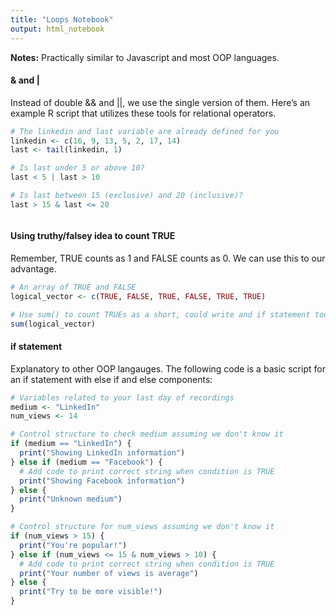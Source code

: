 ```yaml
---
title: "Loops Notebook"
output: html_notebook
---
```


__Notes:__ Practically similar to Javascript and most OOP languages.

#### & and | 

Instead of double && and ||, we use the single version of them. Here's an example R script that utilizes these tools for relational operators.  

```r
# The linkedin and last variable are already defined for you
linkedin <- c(16, 9, 13, 5, 2, 17, 14)
last <- tail(linkedin, 1)

# Is last under 5 or above 10?
last < 5 | last > 10

# Is last between 15 (exclusive) and 20 (inclusive)?
last > 15 & last <= 20
```

```r

```


#### Using truthy/falsey idea to count TRUE

Remember, TRUE counts as 1 and FALSE counts as 0.  We can use this to our advantage.

```r
# An array of TRUE and FALSE
logical_vector <- c(TRUE, FALSE, TRUE, FALSE, TRUE, TRUE)

# Use sum() to count TRUEs as a short, could write and if statement too as an alternative
sum(logical_vector)
```

#### if statement

Explanatory to other OOP langauges.  The following code is a basic script for an if statement with else if and else components:

```r
# Variables related to your last day of recordings
medium <- "LinkedIn"
num_views <- 14

# Control structure to check medium assuming we don't know it
if (medium == "LinkedIn") {
  print("Showing LinkedIn information")
} else if (medium == "Facebook") {
  # Add code to print correct string when condition is TRUE
  print("Showing Facebook information")
} else {
  print("Unknown medium")
}

# Control structure for num_views assuming we don't know it
if (num_views > 15) {
  print("You're popular!")
} else if (num_views <= 15 & num_views > 10) {
  # Add code to print correct string when condition is TRUE
  print("Your number of views is average")
} else {
  print("Try to be more visible!")
}
```


